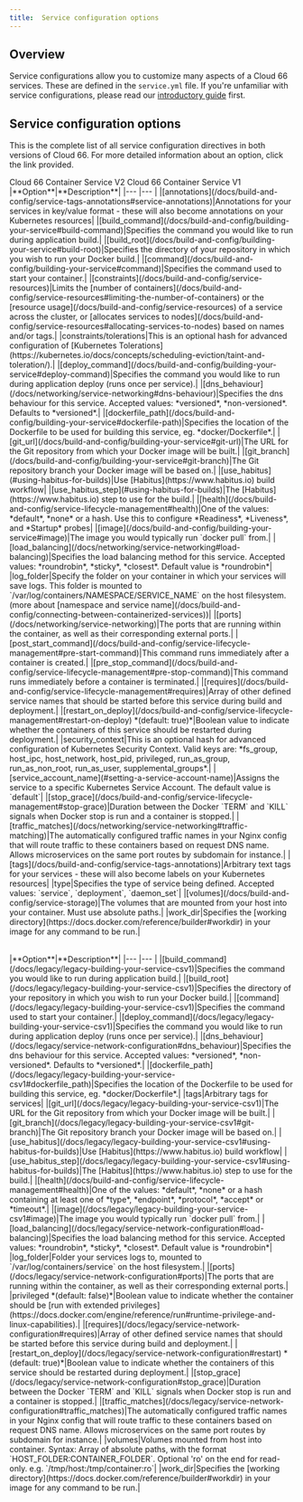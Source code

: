 ```yaml
---
title:  Service configuration options
---
```


## Overview 

Service configurations allow you to customize many aspects of a Cloud 66 services. These are defined in the `service.yml` file.  If you're unfamiliar with service configurations, please read our [introductory guide](/docs/build-and-config/docker-service-configuration) first. 

## Service configuration options

This is the complete list of all service configuration directives in both versions of Cloud 66. For more detailed information about an option, click the link provided.

<Tabs defaultValue="v2">
    <TabsList>
        <TabsTrigger value="v2">Cloud 66 Container Service V2</TabsTrigger>
        <TabsTrigger value="v1">Cloud 66 Container Service V1</TabsTrigger>
    </TabsList>
<TabsContent value="v2">
<Table >
|**Option**|**Description**|
|--- |--- |
|[annotations](/docs/build-and-config/service-tags-annotations#service-annotations)|Annotations for your services in key/value format - these will also become annotations on your Kubernetes resources|
|[build_command](/docs/build-and-config/building-your-service#build-command)|Specifies the command you would like to run during application build.|
|[build_root](/docs/build-and-config/building-your-service#build-root)|Specifies the directory of your repository in which you wish to run your Docker build.|
|[command](/docs/build-and-config/building-your-service#command)|Specifies the command used to start your container.|
|[constraints](/docs/build-and-config/service-resources)|Limits the [number of containers](/docs/build-and-config/service-resources#limiting-the-number-of-containers) or the [resource usage](/docs/build-and-config/service-resources) of a service across the cluster, or [allocates services to nodes](/docs/build-and-config/service-resources#allocating-services-to-nodes) based on names and/or tags.|
|constraints/tolerations|This is an optional hash for advanced configuration of [Kubernetes Tolerations](https://kubernetes.io/docs/concepts/scheduling-eviction/taint-and-toleration/).|
|[deploy_command](/docs/build-and-config/building-your-service#deploy-command)|Specifies the command you would like to run during application deploy (runs once per service).|
|[dns_behaviour](/docs/networking/service-networking#dns-behaviour)|Specifies the dns behaviour for this service. Accepted values: *versioned*, *non-versioned*. Defaults to *versioned*.|
|[dockerfile_path](/docs/build-and-config/building-your-service#dockerfile-path)|Specifies the location of the Dockerfile to be used for building this service, eg. *docker/Dockerfile*.|
|[git_url](/docs/build-and-config/building-your-service#git-url)|The URL for the Git repository from which your Docker image will be built.|
|[git_branch](/docs/build-and-config/building-your-service#git-branch)|The Git repository branch your Docker image will be based on.|
|[use_habitus](#using-habitus-for-builds)|Use [Habitus](https://www.habitus.io) build workflow|
|[use_habitus_step](#using-habitus-for-builds)|The [Habitus](https://www.habitus.io) step to use for the build.|
|[health](/docs/build-and-config/service-lifecycle-management#health)|One of the values: *default*, *none* or a hash. Use this to configure *Readiness*, *Liveness*, and *Startup* probes|
|[image](/docs/build-and-config/building-your-service#image)|The image you would typically run `docker pull` from.|
|[load_balancing](/docs/networking/service-networking#load-balancing)|Specifies the load balancing method for this service. Accepted values: *roundrobin*, *sticky*, *closest*. Default value is *roundrobin*|
|log_folder|Specify the folder on your container in which your services will save logs. This folder is mounted to `/var/log/containers/NAMESPACE/SERVICE_NAME` on the host filesystem. (more about [namespace and service name](/docs/build-and-config/connecting-between-containerized-services))|
|[ports](/docs/networking/service-networking)|The ports that are running within the container, as well as their corresponding external ports.|
|[post_start_command](/docs/build-and-config/service-lifecycle-management#pre-start-command)|This command runs immediately after a container is created.|
|[pre_stop_command](/docs/build-and-config/service-lifecycle-management#pre-stop-command)|This command runs immediately before a container is terminated.|
|[requires](/docs/build-and-config/service-lifecycle-management#requires)|Array of other defined service names that should be started before this service during build and deployment.|
|[restart_on_deploy](/docs/build-and-config/service-lifecycle-management#restart-on-deploy) *(default: true)*|Boolean value to indicate whether the containers of this service should be restarted during deployment.|
|security_context|This is an optional hash for advanced configuration of Kubernetes Security Context. Valid keys are: *fs_group, host_ipc, host_network, host_pid, privileged, run_as_group, run_as_non_root, run_as_user, supplemental_groups*.|
|[service_account_name](#setting-a-service-account-name)|Assigns the service to a specific Kubernetes Service Account. The default value is `default`|
|[stop_grace](/docs/build-and-config/service-lifecycle-management#stop-grace)|Duration between the Docker `TERM` and `KILL` signals when Docker stop is run and a container is stopped.|
|[traffic_matches](/docs/networking/service-networking#traffic-matching)|The automatically configured traffic names in your Nginx config that will route traffic to these containers based on request DNS name. Allows microservices on the same port routes by subdomain for instance.|
|[tags](/docs/build-and-config/service-tags-annotations)|Arbitrary text tags for your services - these will also become labels on your Kubernetes resources|
|type|Specifies the type of service being defined. Accepted values: `service`, `deployment`, `daemon_set`|
|[volumes](/docs/build-and-config/service-storage)|The volumes that are mounted from your host into your container. <Pill title="Note" color="red" /> Must use absolute paths.|
|work_dir|Specifies the [working directory](https://docs.docker.com/reference/builder#workdir) in your image for any command to be run.|
</Table>
</TabsContent>

<TabsContent value="v1">
<Table >
|**Option**|**Description**|
|--- |--- |
|[build_command](/docs/legacy/legacy-building-your-service-csv1)|Specifies the command you would like to run during application build.|
|[build_root](/docs/legacy/legacy-building-your-service-csv1)|Specifies the directory of your repository in which you wish to run your Docker build.|
|[command](/docs/legacy/legacy-building-your-service-csv1)|Specifies the command used to start your container.|
|[deploy_command](/docs/legacy/legacy-building-your-service-csv1)|Specifies the command you would like to run during application deploy (runs once per service).|
|[dns_behaviour](/docs/legacy/service-network-configuration#dns_behaviour)|Specifies the dns behaviour for this service. Accepted values: *versioned*, *non-versioned*. Defaults to *versioned*.|
|[dockerfile_path](/docs/legacy/legacy-building-your-service-csv1#dockerfile_path)|Specifies the location of the Dockerfile to be used for building this service, eg. *docker/Dockerfile*.|
|tags|Arbitrary tags for services|
|[git_url](/docs/legacy/legacy-building-your-service-csv1)|The URL for the Git repository from which your Docker image will be built.|
|[git_branch](/docs/legacy/legacy-building-your-service-csv1#git-branch)|The Git repository branch your Docker image will be based on.|
|[use_habitus](/docs/legacy/legacy-building-your-service-csv1#using-habitus-for-builds)|Use [Habitus](https://www.habitus.io) build workflow|
|[use_habitus_step](/docs/legacy/legacy-building-your-service-csv1#using-habitus-for-builds)|The [Habitus](https://www.habitus.io) step to use for the build.|
|[health](/docs/build-and-config/service-lifecycle-management#health)|One of the values: *default*, *none* or a hash containing at least one of *type*, *endpoint*, *protocol*, *accept* or *timeout*.|
|[image](/docs/legacy/legacy-building-your-service-csv1#image)|The image you would typically run `docker pull` from.|
|[load_balancing](/docs/legacy/service-network-configuration#load-balancing)|Specifies the load balancing method for this service. Accepted values: *roundrobin*, *sticky*, *closest*. Default value is *roundrobin*|
|log_folder|Folder your services logs to, mounted to `/var/log/containers/service` on the host filesystem.|
|[ports](/docs/legacy/service-network-configuration#ports)|The ports that are running within the container, as well as their corresponding external ports.|
|privileged *(default: false)*|Boolean value to indicate whether the container should be [run with extended privileges](https://docs.docker.com/engine/reference/run#runtime-privilege-and-linux-capabilities).|
|[requires](/docs/legacy/service-network-configuration#requires)|Array of other defined service names that should be started before this service during build and deployment.|
|[restart_on_deploy](/docs/legacy/service-network-configuration#restart) *(default: true)*|Boolean value to indicate whether the containers of this service should be restarted during deployment.|
|[stop_grace](/docs/legacy/service-network-configuration#stop_grace)|Duration between the Docker `TERM` and `KILL` signals when Docker stop is run and a container is stopped.|
|[traffic_matches](/docs/legacy/service-network-configuration#traffic_matches)|The automatically configured traffic names in your Nginx config that will route traffic to these containers based on request DNS name. Allows microservices on the same port routes by subdomain for instance.|
|volumes|Volumes mounted from host into container. Syntax: Array of absolute paths, with the format `HOST_FOLDER:CONTAINER_FOLDER`. Optional 'ro' on the end for read-only. e.g. `/tmp/host:/tmp/container:ro`|
|work_dir|Specifies the [working directory](https://docs.docker.com/reference/builder#workdir) in your image for any command to be run.|
</Table>
  
</TabsContent>
</Tabs>